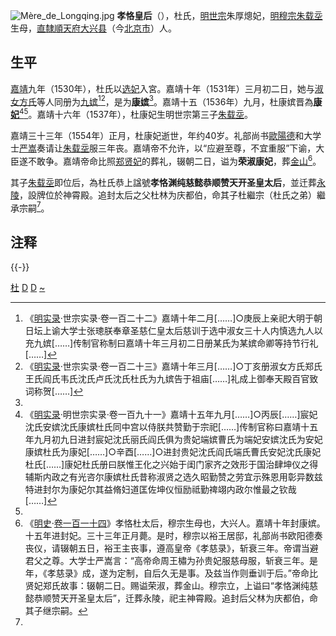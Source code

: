 [[File:Mère_de_Longqing.jpg|thumb]]
'''孝恪皇后'''（{{bd|1510年代||1554年|catIdx=Du,杜}}），杜氏，[[明世宗|明世宗]]朱厚熜妃，[[明穆宗|明穆宗朱载坖]]生母，[[北直隶|直隸]][[順天府|順天府]][[大兴县_(金朝)|大兴县]]（今[[北京市|北京市]]）人。

== 生平 ==

[[嘉靖|嘉靖]]九年（1530年），杜氏以[[中國后妃選納|选妃]]入宮。嘉靖十年（1531年）三月初二日，她与[[孝烈皇后|淑女方氏]]等人同册为[[九嫔|九嫔]]<ref>《[[明实录|明实录]]·世宗实录·卷一百二十二》嘉靖十年二月[……]○庚辰上亲祀大明于朝日坛上谕大学士张璁朕奉章圣慈仁皇太后慈训于选中淑女三十人内慎选九人以充九嫔[……]传制官称制曰嘉靖十年三月初二日册某氏为某嫔命卿等持节行礼[……]</ref><ref>《[[明实录|明实录]]·世宗实录·卷一百二十三》嘉靖十年三月[……]○丁亥册淑女方氏郑氏王氏阎氏韦氏沈氏卢氏沈氏杜氏为九嫔告于祖庙[……]礼成上御奉天殿百官致词称贺[……]</ref>，是为'''[[康嫔|康嫔]]'''<ref name=a1/>。嘉靖十五（1536年）九月，杜康嫔晋為'''[[康妃|康妃]]'''<ref>《[[明实录|明实录]]·明世宗实录·卷一百九十一》嘉靖十五年九月[……]○丙辰[……]宸妃沈氏安嫔沈氏康嫔杜氏同中宫以侍朕共赞勤于宗祀[……]传制官称曰嘉靖十五年九月初九日进封宸妃沈氏丽氏阎氏俱为贵妃端嫔曹氏为端妃安嫔沈氏为安妃康嫔杜氏为康妃[……]○辛酉[……]○进封贵妃沈氏阎氏端氏曹氏安妃沈氏康妃杜氏[……]康妃杜氏册曰朕惟王化之兴始于闺门家齐之效形于国治肆坤仪之得辅斯内政之有光咨尔康嫔杜氏昔称淑贤之选久昭勤赞之劳宜示殊恩用彰异数兹特进封尔为康妃尔其益脩妇道匡佐坤仪恒励祗勤禆翊内政尔惟最之钦哉[……]</ref><ref name=a1/>。嘉靖十六年（1537年），杜康妃生明世宗第三子[[明穆宗|朱载坖]]。

嘉靖三十三年（1554年）正月，杜康妃逝世，年约40岁。礼部尚书[[歐陽德|歐陽德]]和大学士[[严嵩|严嵩]]奏请让[[明穆宗|朱载坖]]服三年丧。嘉靖帝不允许，以“应避至尊，不宜重服”下谕，大臣遂不敢争。嘉靖帝命比照[[鄭賢妃_(明世宗)|郑贤妃]]的葬礼，辍朝二日，谥为'''荣淑康妃'''，葬[[玉泉山|金山]]<ref name="a1">《[[明史|明史]]·[[s:明史/卷114|卷一百一十四]]》孝恪杜太后，穆宗生母也，大兴人。嘉靖十年封康嫔。十五年进封妃。三十三年正月薨。是时，穆宗以裕王居邸，礼部尚书欧阳德奏丧仪，请辍朝五日，裕王主丧事，遵高皇帝《孝慈录》，斩衰三年。帝谓当避君父之尊。大学士严嵩言：“高帝命周王橚为孙贵妃服慈母服，斩衰三年。是年，《孝慈录》成，遂为定制，自后久无是事。及兹当作则垂训于后。”帝命比贤妃郑氏故事：辍朝二日。赐谥荣淑，葬金山。穆宗立，上谥曰“孝恪渊纯慈懿恭顺赞天开圣皇太后”，迁葬永陵，祀主神霄殿。追封后父林为庆都伯，命其子继宗嗣。</ref>。

其子[[明穆宗|朱载坖]]即位后，為杜氏恭上諡號'''孝恪渊纯慈懿恭顺赞天开圣皇太后'''，並迁葬[[明永陵|永陵]]，設牌位於神霄殿。追封太后之父杜林为庆都伯，命其子杜繼宗（杜氏之弟）繼承宗嗣<ref name=a1/>。

== 注释 ==
{{Reflist|30em}}

{{-}}
{{明朝皇后}}
{{明朝皇陵}}
{{明世宗皇室}}
[[Category:明世宗妃|杜]]
[[Category:明朝追封皇后|D]]
[[Category:大兴县人|D]]
[[Category:杜姓|~]]